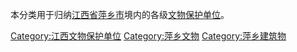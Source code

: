 本分类用于归纳[[江西省|江西省]][[萍乡市|萍乡市]]境内的各级[[文物保护单位|文物保护单位]]。

[[Category:江西文物保护单位|Category:江西文物保护单位]]
[[Category:萍乡文物|Category:萍乡文物]]
[[Category:萍乡建筑物|Category:萍乡建筑物]]